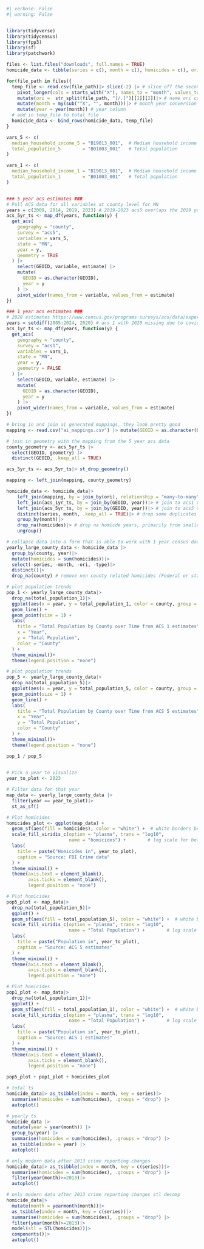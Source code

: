 ```r
#| verbose: False
#| warning: False


library(tidyverse)
library(tidycensus)
library(fpp3)
library(sf)
library(patchwork)

files <- list.files("downloads", full.names = TRUE)
homicide_data <- tibble(series = c(), month = c(), homicides = c(), ori = c())

for(file_path in files){
  temp_file <- read.csv(file_path)|> slice(-2) |> # slice off the second junk row
    pivot_longer(cols = starts_with("X"), names_to = "month", values_to = "homicides")|> # pivot
    mutate(ori =  str_split(file_path, "[/.]")[[1]][2])|> # name ori column the ori from the filepath
    mutate(month = my(sub("^X", "", month)))|> # month year conversion
    mutate(year = year(month)) # year column
  # add in temp_file to total file
  homicide_data <- bind_rows(homicide_data, temp_file)
}

vars_5 <- c(
  median_household_income_5 = "B19013_001",  # Median household income
  total_population_5        = "B01003_001"   # Total population
)

vars_1 <- c(
  median_household_income_1 = "B19013_001",  # Median household income
  total_population_1        = "B01003_001"   # Total population
)


### 5 year acs estimates ###
# Pull ACS data for all variables at county level for MN
years = c(2009, 2014, 2019, 2023) # 2019-2023 acs5 overlaps the 2019 year and is not perfectly representative of the change
acs_5yr_ts <- map_df(years, function(y) {
  get_acs(
    geography = "county",
    survey = "acs5",
    variables = vars_5,
    state = "MN",
    year = y,
    geometry = TRUE
  ) |>
    select(GEOID, variable, estimate) |>
    mutate(
      GEOID = as.character(GEOID),
      year = y
    ) |>
    pivot_wider(names_from = variable, values_from = estimate)
})

### 1 year acs estimates ###
# 2020 estimates https://www.census.gov/programs-surveys/acs/data/experimental-data/1-year.html
years = setdiff(2005:2024, 2020) # acs 1 with 2020 missing due to covid bias
acs_1yr_ts <- map_df(years, function(y) {
  get_acs(
    geography = "county",
    survey = "acs1",
    variables = vars_1,
    state = "MN",
    year = y,
    geometry = FALSE
  ) |>
    select(GEOID, variable, estimate) |>
    mutate(
      GEOID = as.character(GEOID),
      year = y
    ) |>
    pivot_wider(names_from = variable, values_from = estimate)
})

# bring in and join ai generated mappings, they look pretty good
mapping <- read.csv("ai_mappings.csv") |> mutate(GEOID = as.character(GEOID))

# join in geometry with the mapping from the 5 year acs data
county_geometry <- acs_5yr_ts |>
  select(GEOID, geometry) |>
  distinct(GEOID, .keep_all = TRUE)

acs_5yr_ts <- acs_5yr_ts|> st_drop_geometry()

mapping <- left_join(mapping, county_geometry)
```

```r
homicide_data <- homicide_data|>
    left_join(mapping, by = join_by(ori), relationship = "many-to-many")|> # join in mapping variables
    left_join(acs_1yr_ts, by = join_by(GEOID, year))|> # join to acs1 data by county and year
    left_join(acs_5yr_ts, by = join_by(GEOID, year))|> # join to acs5 data by county and year
    distinct(series, month, .keep_all = TRUE)|> # drop some duplicates left over
    group_by(month)|>
    drop_na(homicides)|> # drop na homicde years, primarily from smaller depts early on in the data
    ungroup() 
```

```r
# collapse data into a form that is able to work with 1 year census data
yearly_large_county_data <- homicide_data |>
  group_by(county, year)|>
  mutate(homicides = sum(homicides))|>
  select(-series, -month, -ori, -type)|>
  distinct()|>
  drop_na(county) # remove non county related homicides (Federal or state)

# plot population trends
pop_1 <- yearly_large_county_data|>
  drop_na(total_population_1)|>
  ggplot(aes(x = year, y = total_population_1, color = county, group = county)) +
  geom_line() +
  geom_point(size = 1) +
  labs(
    title = "Total Population by County over Time from ACS 1 estimates",
    x = "Year",
    y = "Total Population",
    color = "County"
  ) +
  theme_minimal()+
  theme(legend.position = "none")

# plot population trends
pop_5 <- yearly_large_county_data|>
  drop_na(total_population_5)|>
  ggplot(aes(x = year, y = total_population_5, color = county, group = county)) +
  geom_point(size = 1) +
  geom_line() +
  labs(
    title = "Total Population by County over Time from ACS 5 estimates",
    x = "Year",
    y = "Total Population",
    color = "County"
  ) +
  theme_minimal()+
  theme(legend.position = "none")

pop_1 / pop_5
  
```

```r
# Pick a year to visualize
year_to_plot <- 2023

# Filter data for that year
map_data <- yearly_large_county_data |>
  filter(year == year_to_plot)|>
  st_as_sf()

# Plot homicides
homicides_plot <- ggplot(map_data) +
  geom_sf(aes(fill = homicides), color = "white") +  # white borders between counties
  scale_fill_viridis_c(option = "plasma", trans = "log10", 
                       name = "homicides") +        # log scale for better contrast
  labs(
    title = paste("Homicides in", year_to_plot),
    caption = "Source: FBI Crime data"
  ) +
  theme_minimal() +
  theme(axis.text = element_blank(),
        axis.ticks = element_blank(),
        legend.position = "none")

# Plot homicides
pop5_plot <- map_data|>
  drop_na(total_population_5)|>
  ggplot() +
  geom_sf(aes(fill = total_population_5), color = "white") +  # white borders between counties
  scale_fill_viridis_c(option = "plasma", trans = "log10", 
                       name = "Total Population") +        # log scale for better contrast
  labs(
    title = paste("Population in", year_to_plot),
    caption = "Source: ACS 5 estimates"
  ) +
  theme_minimal() +
  theme(axis.text = element_blank(),
        axis.ticks = element_blank(),
        legend.position = "none")

# Plot homicides
pop1_plot <- map_data|>
  drop_na(total_population_1)|>
  ggplot() +
  geom_sf(aes(fill = total_population_1), color = "white") +  # white borders between counties
  scale_fill_viridis_c(option = "plasma", trans = "log10", 
                       name = "Total Population") +        # log scale for better contrast
  labs(
    title = paste("Population in", year_to_plot),
    caption = "Source: ACS 1 estimates"
  ) +
  theme_minimal() +
  theme(axis.text = element_blank(),
        axis.ticks = element_blank(),
        legend.position = "none")

pop5_plot + pop1_plot + homicides_plot
```


```r
# total ts
homicide_data|> as_tsibble(index = month, key = series)|>
  summarise(homicides = sum(homicides), .groups = "drop") |>
  autoplot()

# yearly ts
homicide_data |> 
  mutate(year = year(month)) |> 
  group_by(year) |> 
  summarise(homicides = sum(homicides), .groups = "drop") |> 
  as_tsibble(index = year) |> 
  autoplot()

# only modern data after 2013 crime reporting changes
homicide_data|> as_tsibble(index = month, key = c(series))|>
  summarise(homicides = sum(homicides), .groups = "drop") |>
  filter(year(month)>=2013)|>
  autoplot()

# only modern data after 2013 crime reporting changes stl decomp
homicide_data|> 
  mutate(month = yearmonth(month))|>
  as_tsibble(index = month, key = c(series))|>
  summarise(homicides = sum(homicides), .groups = "drop") |>
  filter(year(month)>=2013)|>
  model(stl = STL(homicides))|>
  components()|>
  autoplot()
```

